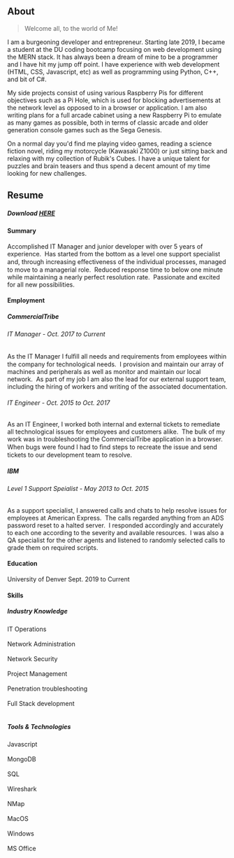 ## About

> Welcome all, to the world of Me!

I am a burgeoning developer and entrepreneur. Starting late 2019, I became a student at the DU coding bootcamp focusing on web development using the MERN stack. It has always been a dream of mine to be a programmer and I have hit my jump off point. I have experience with web development (HTML, CSS, Javascript, etc) as well as programming using Python, C++, and bit of C#.

My side projects consist of using various Raspberry Pis for different objectives such as a Pi Hole, which is used for blocking advertisements at the network level as opposed to in a browser or application. I am also writing plans for a full arcade cabinet using a new Raspberry Pi to emulate as many games as possible, both in terms of classic arcade and older generation console games such as the Sega Genesis.

On a normal day you'd find me playing video games, reading a science fiction novel, riding my motorcycle (Kawasaki Z1000) or just sitting back and relaxing with my collection of Rubik's Cubes. I have a unique talent for puzzles and brain teasers and thus spend a decent amount of my time looking for new challenges.

## Resume
##### Download <a href="/assets/Creddle _ Resume.pdf" download="bknutson-resume.pdf">HERE</a>
#### Summary
Accomplished IT Manager and junior developer with over 5 years of experience.  Has started from the bottom as a level one support specialist and, through increasing eﬀectiveness of the individual processes, managed to move to a managerial role.  Reduced response time to below one minute while maintaining a nearly perfect resolution rate.  Passionate and excited for all new possibilities.  
#### Employment
##### CommercialTribe
###### IT Manager - Oct. 2017 to Current
As the IT Manager I fulﬁll all needs and requirements from employees within the company for technological needs.  I provision and maintain our array of machines and peripherals as well as monitor and maintain our local network.  As part of my job I am also the lead for our external support team, including the hiring of workers and writing of the associated documentation.
###### IT Engineer - Oct. 2015 to Oct. 2017
As an IT Engineer, I worked both internal and external tickets to remediate all technological issues for employees and customers alike.  The bulk of my work was in troubleshooting the CommercialTribe application in a browser.  When bugs were found I had to ﬁnd steps to recreate the issue and send tickets to our development team to resolve.
##### IBM
###### Level 1 Support Speialist - May 2013 to Oct. 2015
As a support specialist, I answered calls and chats to help resolve issues for employees at American Express.  The calls regarded anything from an ADS password reset to a halted server.  I responded accordingly and accurately to each one according to the severity and available resources.  I was also a QA specialist for the other agents and listened to randomly selected calls to grade them on required scripts.
#### Education
University of Denver Sept. 2019 to Current
#### Skills
##### Industry Knowledge
IT Operations<br></br>
Network Administration<br></br>
Network Security<br></br>
Project Management<br></br>
Penetration troubleshooting<br></br>
Full Stack development<br></br>
##### Tools & Technologies
Javascript<br></br>
MongoDB<br></br>
SQL<br></br>
Wireshark<br></br>
NMap<br></br>
MacOS<br></br>
Windows<br></br>
MS Office<br></br>

